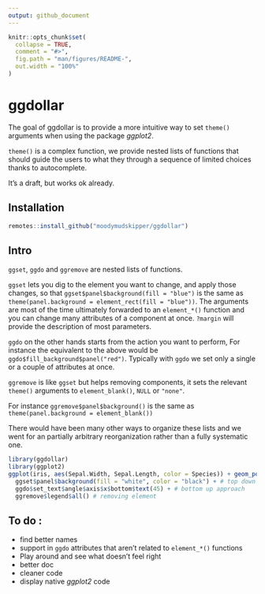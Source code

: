 ```yaml
---
output: github_document
---
```


<!-- README.md is generated from README.Rmd. Please edit that file -->

```r
knitr::opts_chunk$set(
  collapse = TRUE,
  comment = "#>",
  fig.path = "man/figures/README-",
  out.width = "100%"
)
```

# ggdollar

The goal of ggdollar is to provide a more intuitive way to set `theme()` arguments
when using the package *ggplot2*.

`theme()` is a complex function, we provide nested lists of functions that should
guide the users to what they through a sequence of limited choices thanks to
autocomplete.

It's a draft, but works ok already.

## Installation

``` r
remotes::install_github("moodymudskipper/ggdollar")
```

## Intro

`ggset`, `ggdo` and `ggremove` are nested lists of functions.

`ggset` lets you dig to the element you want to change,
  and apply those changes, so that `ggset$panel$background(fill = "blue")` is the same as
  `theme(panel.background = element_rect(fill = "blue"))`. The arguments are
  most of the time ultimately forwarded to an `element_*()` function and you can
  change many attributes of a component at once. `?margin` will provide the
  description of most parameters.

`ggdo` on the other hands starts from the action you want to perform, For instance
the equivalent to the above would be `ggdo$fill_background$panel("red")`.
  Typically with `ggdo` we set only a single or a couple of attributes at once.

`ggremove` is like `ggset` but helps removing components, it sets the relevant
`theme()` arguments to `element_blank()`, `NULL` or `"none"`.

For instance `ggremove$panel$background()` is the same as `theme(panel.background = element_blank())`

There would have been many other ways to organize these lists and we went for
an partially arbitrary reorganization rather than a fully systematic one.

```r
library(ggdollar)
library(ggplot2) 
ggplot(iris, aes(Sepal.Width, Sepal.Length, color = Species)) + geom_point() + 
  ggset$panel$background(fill = "white", color = "black") + # top down approach to change theme
  ggdo$set_text$angle$axis$x$bottom$text(45) + # bottom up approach
  ggremove$legend$all() # removing element
```


## To do : 

* find better names
* support in `ggdo` attributes that aren't related to `element_*()` functions
* Play around and see what doesn't feel right
* better doc
* cleaner code
* display native *ggplot2* code
